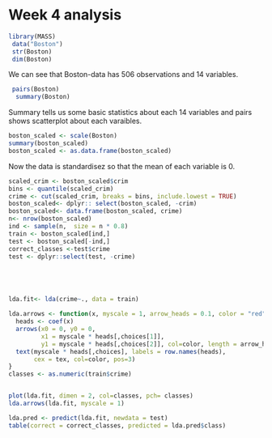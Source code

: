 # Week 4 analysis



 
```r
library(MASS)
 data("Boston")
 str(Boston)
 dim(Boston)
```


We can see that Boston-data has 506 observations and 14 variables.
  
  
 
 
 

 
```r
 pairs(Boston)
  summary(Boston)
```
Summary tells us some basic statistics about each 14 variables and pairs shows scatterplot about each varaibles.

```r
boston_scaled <- scale(Boston)
summary(boston_scaled)
boston_scaled <- as.data.frame(boston_scaled)
```
  Now the data is standardisez so that the mean of each variable is 0. 

```r
scaled_crim <- boston_scaled$crim
bins <- quantile(scaled_crim)
crime <- cut(scaled_crim, breaks = bins, include.lowest = TRUE)
boston_scaled<- dplyr:: select(boston_scaled, -crim)
boston_scaled<- data.frame(boston_scaled, crime)
n<- nrow(boston_scaled)
ind <- sample(n,  size = n * 0.8)
train <- boston_scaled[ind,]
test <- boston_scaled[-ind,]
correct_classes <-test$crime
test <- dplyr::select(test, -crime)





lda.fit<- lda(crime~., data = train)

lda.arrows <- function(x, myscale = 1, arrow_heads = 0.1, color = "red", tex = 0.75, choices = c(1,2)){
  heads <- coef(x)
  arrows(x0 = 0, y0 = 0, 
         x1 = myscale * heads[,choices[1]], 
         y1 = myscale * heads[,choices[2]], col=color, length = arrow_heads)
  text(myscale * heads[,choices], labels = row.names(heads), 
       cex = tex, col=color, pos=3)
}
classes <- as.numeric(train$crime)


plot(lda.fit, dimen = 2, col=classes, pch= classes)
lda.arrows(lda.fit, myscale = 1)

lda.pred <- predict(lda.fit, newdata = test)
table(correct = correct_classes, predicted = lda.pred$class)
 
```



  
  
